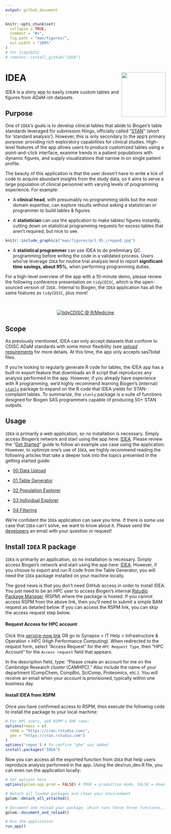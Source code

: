 ```yaml
---
output: github_document
---
```


<!-- README.md is generated from README.Rmd. Please edit that file -->

```r
knitr::opts_chunk$set(
  collapse = TRUE,
  comment = "#>",
  fig.path = "man/figures/",
  out.width = "100%"
)
# for tidyCDISC
# remotes::install_github("IDEA")
```

# IDEA <a href='https://github.biogen.com/pages/biometrics/SEER/'><img src="man/figures/app_ICON.png" align="right" height="139"/></a>

IDEA is a shiny app to easily create custom tables and figures from ADaM-ish datasets.

## Purpose

One of `IDEA`'s goals is to develop clinical tables that abide to Biogen's table standards leveraged for submission filings, officially called "[STAN](https://biib.sharepoint.com/:w:/r/sites/ADSTCS/DS&G/_layouts/15/Doc.aspx?sourcedoc=%7B86cf7567-db46-4983-9a12-fdc63e77cf98%7D&action=view&wdAccPdf=0&wdparaid=688A3ED1&CID=B3A09B8B-6A35-4F43-A484-5E9EF88CD5FA&wdLOR=c8053EEAB-66ED-4CA0-9B71-331B73267CD8)" (short for 'standard analysis'). However, this is only secondary to the app's primary purpose: providing rich exploratory capabilities for clinical studies. High-level features of the app allows users to produce customized tables using a point-and-click interface, examine trends in a patient populations with dynamic figures, and supply  visualizations that narrow in on single patient profile.

The beauty of this application is that the user doesn't have to write a lick of code to acquire abundant insights from the study data, so it aims to serve a large population of clinical personnel with varying levels of programming experience. For example: 

- A **clinical head**, with presumably no programming skills but the most domain expertise, can explore results without asking a statistician or programmer to build tables & figures.



- A **statistician** can use the application to make tables/ figures instantly, cutting down on statistical programming requests for excess tables that aren't required, but nice to see. 

::: {.floatting}

```r
knitr::include_graphics("man/figures/pct_95_cropped.jpg")
```

- A **statistical programmer** can use IDEA to do preliminary QC programming before writing the code in a validated process. Users who've leverage `IDEA` for routine trial analysis tend to report **significant time savings, about 95%**, when performing programming duties.

:::

For a high-level overview of the app with a 10-minute demo, please review the following conference presentation on `tidyCDISC`, which is the open-sourced version of `IDEA.` Internal to Biogen, the `IDEA` application has all the same features as `tidyCDISC`, plus more!

<br>

<center>

[![tidyCDISC @ R/Medicine](man/figures/tidyCDISC_RMedicine_thumbnail.png)](https://youtu.be/QeHSjw-vU3U?t=103)

</center>




## Scope

As previously mentioned, IDEA can only accept datasets that conform to CDISC ADaM standards with some minor flexibility (see [upload requirements](https://github.biogen.com/pages/biometrics/SEER/articles/x00_Data_Upload.html) for more details. At this time, the app only accepts sas7bdat files.

If you're looking to regularly generate R code for tables, the IDEA app has a built-in export feature that downloads an R script that reproduces any analysis performed in the app. However, if you already have experience with R programming, we'd highly recommend learning Biogen's (internal) [`stanly`](https://github.biogen.com/pages/biometrics/stanly/) package to expand on the R code that IDEA yields for STAN-complaint tables. To summarize, the `stanly` package is a suite of functions designed for Biogen SAS programmers capable of producing 50+ STAN outputs.


## Usage

`IDEA` is primarily a web application, so no installation is necessary. Simply access Biogen's network and start using the app here: [IDEA](https://awshpc22133.abc.amazon.biogen.com/IDEA/). Please review the "[Get Started](https://github.biogen.com/pages/biometrics/IDEA/articles/IDEA.html)" guide to follow an example use case using the application. However, to optimize one's use of `IDEA`, we highly recommend reading the following articles that take a deeper look into the topics presented in the getting started guide:

- [00 Data Upload](https://github.biogen.com/pages/biometrics/SEER/articles/x00_Data_Upload.html)

- [01 Table Generator](https://github.biogen.com/pages/biometrics/SEER/articles/x01_Table_Generator.html)

- [02 Population Explorer](https://github.biogen.com/pages/biometrics/SEER/articles/x02_Pop_Exp.html)

- [03 Individual Explorer](https://github.biogen.com/pages/biometrics/SEER/articles/x03_Indv_Expl.html)

- [04 Filtering](https://github.biogen.com/pages/biometrics/SEER/articles/x04_Filtering.html)


We're confident the `IDEA` application can save you time. If there is some use case that `IDEA` can't solve, we want to know about it. Please send the [developers](mailto:adshelp@digicomm.jira.com?subject=IDEA App Question/ Request) an email with your question or request!


## Install `IDEA` R package

`IDEA` is primarily an application, so no installation is necessary. Simply access Biogen's network and start using the app here: [IDEA](https://awshpc22133.abc.amazon.biogen.com/IDEA/). However, if you choose to export and run R code from the Table Generator, you will need the `IDEA` package installed on your machine locally.


The good news is that you don't need GitHub access in order to install IDEA. You just need to be an HPC user to access Biogen's internal [Rstudio Package Manager](http://cran.rstudio.com/client/#/repos/5/packages/IDEA) (RSPM)  where the package is hosted. If you cannot access RSPM from the above link, then you'll need to submit a simple BAM request as detailed below. If you can access the RSPM link, you can skip the access request step below.


#### Request Access for HPC account  
Click this [service-now link](https://biogen.service-now.com/it?id=sc_cat_item&sys_id=e9b6a50edb026380846573198c96197f) OR go to Synapse > IT Help > Infrastructure & Operation > HPC (High Performance Computing). When redirected to the request form, select "Access Request" for the `HPC Request Type`, then "HPC Account" for the `Access request` field that appears.

In the description field, type: "Please create an account for me on the Cambridge Research cluster (CAMHPC)." Also include the name of your department (CompChem, CompBio, SciComp, Proteomics, etc.). You will receive an email when your account is provisioned, typically within one business day.


#### Install IDEA from RSPM
Once you have confirmed access to RSPM, then execute the following code to install the package to your local machine:

```r
# For HPC users, add RSPM's GHE repo:
options(repos = c(
  CRAN = "https://cran.rstudio.com/",
  ghe = "https://cran.rstudio.com")
)
options('repos') # to confirm "ghe" was added
install.packages("IDEA")
```

Now you can access all the exported function from `IDEA` that help users reproduce analysis performed in the app. Using the dev/run_dev.R file, you can even run the application locally:

```r
# Set options here
options(golem.app.prod = FALSE) # TRUE = production mode, FALSE = development mode

# Detach all loaded packages and clean your environment
golem::detach_all_attached()

# Document and reload your package, which runs these three functions...
golem::document_and_reload()

# Run the application 
run_app()
```


